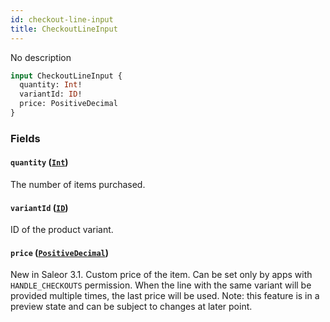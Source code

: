 ```yaml
---
id: checkout-line-input
title: CheckoutLineInput
---
```



No description

```graphql
input CheckoutLineInput {
  quantity: Int!
  variantId: ID!
  price: PositiveDecimal
}
```


### Fields

#### `quantity` ([`Int`](../../../developer/api-reference/scalars/int))

The number of items purchased.


#### `variantId` ([`ID`](../../../developer/api-reference/scalars/id))

ID of the product variant.


#### `price` ([`PositiveDecimal`](../../../developer/api-reference/scalars/positive-decimal))

New in Saleor 3.1. Custom price of the item. Can be set only by apps with `HANDLE_CHECKOUTS` permission. When the line with the same variant will be provided multiple times, the last price will be used. Note: this feature is in a preview state and can be subject to changes at later point.





